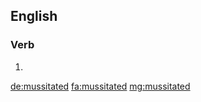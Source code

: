 ==English==

===Verb===
{{head|en}}

# {{en-past of|mussitate}}

[[de:mussitated]]
[[fa:mussitated]]
[[mg:mussitated]]